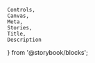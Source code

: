     Controls,
    Canvas,
    Meta,
    Stories,
    Title,
    Description
} from '@storybook/blocks';

<Meta of={anchorButtonStories} />
<Title of={anchorButtonStories} />

An anchor button is a component with the visual appearance of a button, but it navigates like an anchor/link when pressed.

<Canvas of={anchorButtonStories.outlineAnchorButton} />
<Controls of={anchorButtonStories.outlineAnchorButton} />

## Styling

<StylingDocs components={{ Button: anchorButtonTag }} />

{/* ## Usage */}

{/* ## Examples */}

## Target Configuration

<TargetDocs />

## Accessibility

<ContentHiddenDocs buttonElement="nimble-anchor-button" />

{/* ## Resources */}
